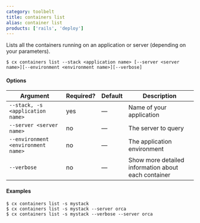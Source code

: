 ```yaml
---
category: toolbelt
title: containers list
alias: container list
products: ['rails', 'deploy']
---
```


Lists all the containers running on an application or server (depending on your parameters).

```shell
$ cx containers list --stack <application name> [--server <server name>][--environment <environment name>][--verbose]
```

#### Options

| Argument | Required? | Default | Description |
|  ---  |  ---  |  ---  |  ---  |
| `--stack, -s <application name>` | yes | — | Name of your application |
| `--server <server name>` | no | — | The server to query |
| `--environment <environment name>` | no | — | The application environment |
| `--verbose` | no | — | Show more detailed information about each container |

#### Examples

```shell
$ cx containers list -s mystack
$ cx containers list -s mystack --server orca
$ cx containers list -s mystack --verbose --server orca
```

